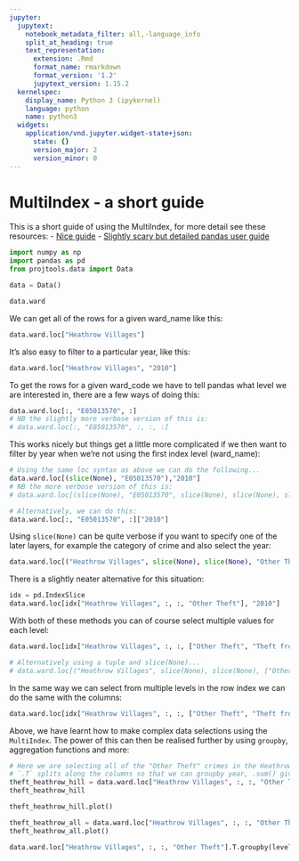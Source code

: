 ```yaml
---
jupyter:
  jupytext:
    notebook_metadata_filter: all,-language_info
    split_at_heading: true
    text_representation:
      extension: .Rmd
      format_name: rmarkdown
      format_version: '1.2'
      jupytext_version: 1.15.2
  kernelspec:
    display_name: Python 3 (ipykernel)
    language: python
    name: python3
  widgets:
    application/vnd.jupyter.widget-state+json:
      state: {}
      version_major: 2
      version_minor: 0
---
```


# MultiIndex - a short guide

This is a short guide of using the MultiIndex, for more detail see these resources:
- [Nice guide](https://datascientyst.com/use-loc-and-multi-index-in-pandas/)
- [Slightly scary but detailed pandas user guide](https://pandas.pydata.org/pandas-docs/stable/user_guide/advanced.html#advanced-indexing-with-hierarchical-index)

```python
import numpy as np
import pandas as pd
from projtools.data import Data
```

```python
data = Data()
```

```python
data.ward
```

We can get all of the rows for a given ward_name like this:

```python
data.ward.loc["Heathrow Villages"]
```

It's also easy to filter to a particular year, like this:

```python
data.ward.loc["Heathrow Villages", "2010"]
```

To get the rows for a given ward_code we have to tell pandas what level we are interested in, there are a few ways of doing this:

```python
data.ward.loc[:, "E05013570", :]
# NB the slightly more verbose version of this is:
# data.ward.loc[:, "E05013570", :, :, :]
```

This works nicely but things get a little more complicated if we then want to filter by year when we're not using the first index level (ward_name):

```python
# Using the same loc syntax as above we can do the following...
data.ward.loc[(slice(None), "E05013570"),"2010"]
# NB the more verbose version of this is:
# data.ward.loc[(slice(None), "E05013570", slice(None), slice(None), slice(None)), "2010"]
```

```python
# Alternatively, we can do this:
data.ward.loc[:, "E05013570", :]["2010"]
```

Using `slice(None)` can be quite verbose if you want to specify one of the later layers, for example the category of crime and also select the year:

```python
data.ward.loc[("Heathrow Villages", slice(None), slice(None), "Other Theft"), "2010"]
```

There is a slightly neater alternative for this situation:

```python
idx = pd.IndexSlice
data.ward.loc[idx["Heathrow Villages", :, :, "Other Theft"], "2010"]
```

With both of these methods you can of course select multiple values for each level:

```python
data.ward.loc[idx["Heathrow Villages", :, :, ["Other Theft", "Theft from a Motor Vehicle"]], ["2010","2021"]]

# Alternatively using a tuple and slice(None)...
# data.ward.loc[("Heathrow Villages", slice(None), slice(None), ["Other Theft", "Theft from a Motor Vehicle"]), ["2010", "2021"]]
```

In the same way we can select from multiple levels in the row index we can do the same with the columns:

```python
data.ward.loc[idx["Heathrow Villages", :, :, ["Other Theft", "Theft from a Motor Vehicle"]], idx[["2010","2021"], ["01", "05", "10"]]]
```

Above, we have learnt how to make complex data selections using the `MultiIndex`. The power of this can then be realised further by using `groupby`, aggregation functions and more:

```python
# Here we are selecting all of the "Other Theft" crimes in the Heathrow Villages ward in the Hillingdon borough.
# `.T` splits along the columns so that we can groupby year, .sum() gives us a total for each year
theft_heathrow_hill = data.ward.loc["Heathrow Villages", :, :, "Other Theft", "Hillingdon"].T.groupby(level="year").sum()
theft_heathrow_hill
```

```python
theft_heathrow_hill.plot()
```

```python
theft_heathrow_all = data.ward.loc["Heathrow Villages", :, :, "Other Theft"].T.groupby(level="year").sum()
theft_heathrow_all.plot()
```

```python
data.ward.loc["Heathrow Villages", :, :, "Other Theft"].T.groupby(level="year").sum().sum(axis=1).plot()
```
